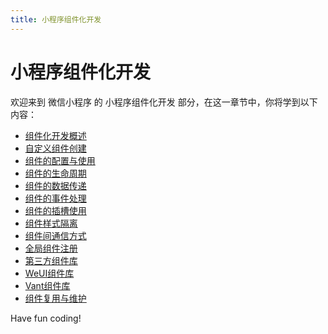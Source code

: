 ```yaml
---
title: 小程序组件化开发
---
```


# 小程序组件化开发

欢迎来到 微信小程序 的 小程序组件化开发 部分，在这一章节中，你将学到以下内容：

- [组件化开发概述](./0-componentized-development-overview.mdx)
- [自定义组件创建](./1-custom-component-creation.mdx)
- [组件的配置与使用](./2-configuration-and-use-of-components.mdx)
- [组件的生命周期](./3-component-lifecycle.mdx)
- [组件的数据传递](./4-data-transfer-for-components.mdx)
- [组件的事件处理](./5-event-handling-for-components.mdx)
- [组件的插槽使用](./6-slot-usage-of-components.mdx)
- [组件样式隔离](./7-component-style-isolation.mdx)
- [组件间通信方式](./8-communication-between-components.mdx)
- [全局组件注册](./9-global-component-registration.mdx)
- [第三方组件库](./10-third-party-component-libraries.mdx)
- [WeUI组件库](./11-weui-component-library.mdx)
- [Vant组件库](./12-vant-component-library.mdx)
- [组件复用与维护](./13-component-reuse-and-maintenance.mdx)

Have fun coding!